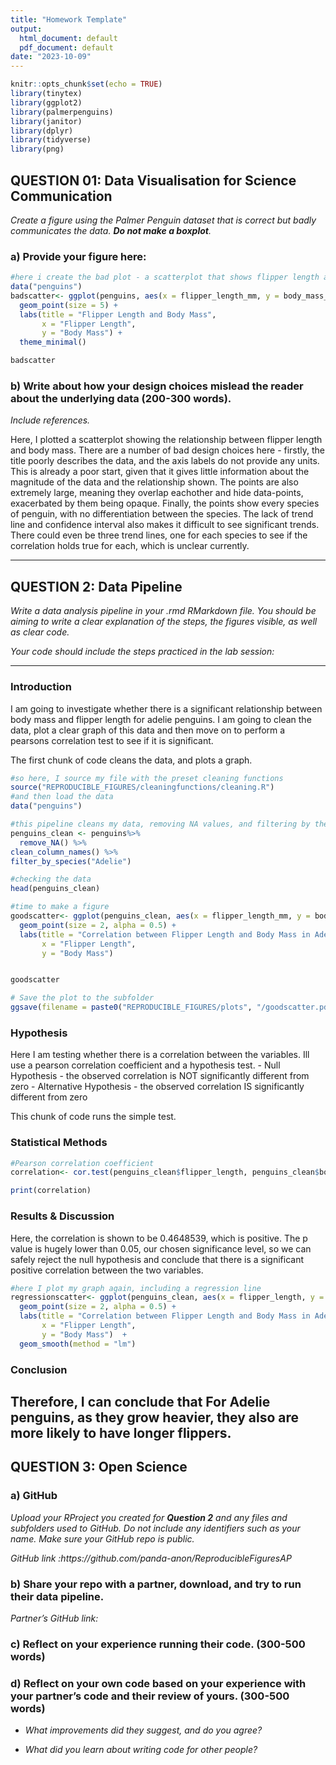 ---
title: "Homework Template"
output:
  html_document: default
  pdf_document: default
date: "2023-10-09"
---

```{r setup, include=FALSE}
knitr::opts_chunk$set(echo = TRUE)
library(tinytex)
library(ggplot2)
library(palmerpenguins)
library(janitor)
library(dplyr)
library(tidyverse)
library(png)
```


## QUESTION 01: Data Visualisation for Science Communication

*Create a figure using the Palmer Penguin dataset that is correct but badly communicates the data. **Do not make a boxplot**.*

### a) Provide your figure here:

```{r bad figure code, echo=FALSE}
#here i create the bad plot - a scatterplot that shows flipper length and body mass
data("penguins")
badscatter<- ggplot(penguins, aes(x = flipper_length_mm, y = body_mass_g)) +
  geom_point(size = 5) + 
  labs(title = "Flipper Length and Body Mass", 
       x = "Flipper Length", 
       y = "Body Mass") +
  theme_minimal()

badscatter
```

### b) Write about how your design choices mislead the reader about the underlying data (200-300 words).

*Include references.*

Here, I plotted a scatterplot showing the relationship between flipper length and body mass. There are a number of bad design choices here - firstly, the title poorly describes the data, and the axis labels do not provide any units. This is already a poor start, given that it gives little information about the magnitude of the data and the relationship shown. The points are also extremely large, meaning they overlap eachother and hide data-points, exacerbated by them being opaque. Finally, the points show every species of penguin, with no differentiation between the species. The lack of trend line and confidence interval also makes it difficult to see significant trends. There could even be three trend lines, one for each species to see if the correlation holds true for each, which is unclear currently. 

------------------------------------------------------------------------

## QUESTION 2: Data Pipeline

*Write a data analysis pipeline in your .rmd RMarkdown file. You should be aiming to write a clear explanation of the steps, the figures visible, as well as clear code.*

*Your code should include the steps practiced in the lab session:*

------------------------------------------------------------------------

### Introduction

I am going to investigate whether there is a significant relationship between body mass and flipper length for adelie penguins. I am going to clean the data, plot a clear graph of this data and then move on to perform a pearsons correlation test to see if it is significant. 

The first chunk of code cleans the data, and plots a graph.

```{r Data Exploration}
#so here, I source my file with the preset cleaning functions
source("REPRODUCIBLE_FIGURES/cleaningfunctions/cleaning.R") 
#and then load the data
data("penguins")

#this pipeline cleans my data, removing NA values, and filtering by the species I focus on
penguins_clean <- penguins%>%
  remove_NA() %>%
clean_column_names() %>%
filter_by_species("Adelie") 

#checking the data
head(penguins_clean)

#time to make a figure
goodscatter<- ggplot(penguins_clean, aes(x = flipper_length_mm, y = body_mass_g)) +
  geom_point(size = 2, alpha = 0.5) + 
  labs(title = "Correlation between Flipper Length and Body Mass in Adelie Penguins ", 
       x = "Flipper Length", 
       y = "Body Mass") 


goodscatter

# Save the plot to the subfolder
ggsave(filename = paste0("REPRODUCIBLE_FIGURES/plots", "/goodscatter.pdf"), plot = goodscatter)
```

### Hypothesis

Here I am testing whether there is a correlation between the variables. Ill use a pearson correlation coefficient and a hypothesis test. 
- Null Hypothesis - the observed correlation is NOT significantly different from zero
- Alternative Hypothesis - the observed correlation IS significantly different from zero

This chunk of code runs the simple test.


### Statistical Methods

```{r Statistics}
#Pearson correlation coefficient
correlation<- cor.test(penguins_clean$flipper_length, penguins_clean$body_mass)

print(correlation)
```

### Results & Discussion

Here, the correlation is shown to be 0.4648539, which is positive. The p value is hugely lower than 0.05, our chosen significance level, so we can safely reject the null hypothesis and conclude that there is a significant positive correlation between the two variables.

```{r Plotting Results}

#here I plot my graph again, including a regression line
regressionscatter<- ggplot(penguins_clean, aes(x = flipper_length, y = body_mass)) +
  geom_point(size = 2, alpha = 0.5) + 
  labs(title = "Correlation between Flipper Length and Body Mass in Adelie Penguins ", 
       x = "Flipper Length", 
       y = "Body Mass")  +
  geom_smooth(method = "lm")

```

### Conclusion

Therefore, I can conclude that For Adelie penguins, as they grow heavier, they also are more likely to have longer flippers.
------------------------------------------------------------------------

## QUESTION 3: Open Science

### a) GitHub

*Upload your RProject you created for **Question 2** and any files and subfolders used to GitHub. Do not include any identifiers such as your name. Make sure your GitHub repo is public.*

*GitHub link :https://github.com/panda-anon/ReproducibleFiguresAP*

### b) Share your repo with a partner, download, and try to run their data pipeline.

*Partner's GitHub link:*


### c) Reflect on your experience running their code. (300-500 words)


### d) Reflect on your own code based on your experience with your partner's code and their review of yours. (300-500 words)

-   *What improvements did they suggest, and do you agree?*

-   *What did you learn about writing code for other people?*
